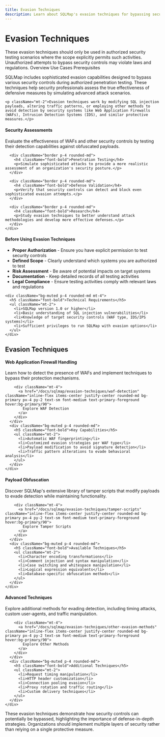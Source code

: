 ```yaml
---
title: Evasion Techniques
description: Learn about SQLMap's evasion techniques for bypassing security controls
---
```


# Evasion Techniques

<Note title="Ethical Warning" type="warning">
These evasion techniques should only be used in authorized security testing scenarios where the scope explicitly permits such activities. Unauthorized attempts to bypass security controls may violate laws and regulations.
</Note>

<Tabs defaultValue="overview" className="pt-5 pb-1">
  <TabsList>
    <TabsTrigger value="overview">Overview</TabsTrigger>
    <TabsTrigger value="use-cases">Use Cases</TabsTrigger>
    <TabsTrigger value="prerequisites">Prerequisites</TabsTrigger>
  </TabsList>
  
  <TabsContent value="overview">
    <p>SQLMap includes sophisticated evasion capabilities designed to bypass various security controls during authorized penetration testing. These techniques help security professionals assess the true effectiveness of defensive measures by simulating advanced attack scenarios.</p>
    
    <p className="mt-2">Evasion techniques work by modifying SQL injection payloads, altering traffic patterns, or employing other methods to avoid detection by security systems like Web Application Firewalls (WAFs), Intrusion Detection Systems (IDS), and similar protective measures.</p>
  </TabsContent>
  
  <TabsContent value="use-cases">
    <div className="grid grid-cols-1 md:grid-cols-2 gap-4">
      <div className="border p-4 rounded-md">
        <h4 className="font-bold">Security Assessments</h4>
        <p>Evaluate the effectiveness of WAFs and other security controls by testing their detection capabilities against obfuscated payloads.</p>
      </div>
      
      <div className="border p-4 rounded-md">
        <h4 className="font-bold">Penetration Testing</h4>
        <p>Simulate sophisticated attacks to provide a more realistic assessment of an organization's security posture.</p>
      </div>
      
      <div className="border p-4 rounded-md">
        <h4 className="font-bold">Defense Validation</h4>
        <p>Verify that security controls can detect and block even sophisticated evasion attempts.</p>
      </div>
      
      <div className="border p-4 rounded-md">
        <h4 className="font-bold">Research</h4>
        <p>Study evasion techniques to better understand attack methodologies and develop more effective defenses.</p>
      </div>
    </div>
  </TabsContent>
  
  <TabsContent value="prerequisites">
    <h4>Before Using Evasion Techniques</h4>
    <ul className="mt-2">
      <li><strong>Proper Authorization</strong> - Ensure you have explicit permission to test security controls</li>
      <li><strong>Defined Scope</strong> - Clearly understand which systems you are authorized to test</li>
      <li><strong>Risk Assessment</strong> - Be aware of potential impacts on target systems</li>
      <li><strong>Documentation</strong> - Keep detailed records of all testing activities</li>
      <li><strong>Legal Compliance</strong> - Ensure testing activities comply with relevant laws and regulations</li>
    </ul>
    
    <div className="bg-muted p-4 rounded-md mt-4">
      <h5 className="font-bold">Technical Requirements</h5>
      <ul className="mt-2">
        <li>SQLMap version 1.0 or higher</li>
        <li>Basic understanding of SQL injection vulnerabilities</li>
        <li>Knowledge of target security controls (WAF type, IDS/IPS systems)</li>
        <li>Sufficient privileges to run SQLMap with evasion options</li>
      </ul>
    </div>
  </TabsContent>
</Tabs>

## Evasion Techniques

<Stepper>
  <StepperItem title="WAF Detection & Bypass">
    <div className="grid grid-cols-1 md:grid-cols-2 gap-4">
      <div>
        <h4>Web Application Firewall Handling</h4>
        <p>Learn how to detect the presence of WAFs and implement techniques to bypass their protection mechanisms.</p>
        
        <div className="mt-4">
          <a href="/docs/sqlmap/evasion-techniques/waf-detection" className="inline-flex items-center justify-center rounded-md bg-primary px-4 py-2 text-sm font-medium text-primary-foreground hover:bg-primary/90">
            Explore WAF Detection
          </a>
        </div>
      </div>
      <div className="bg-muted p-4 rounded-md">
        <h5 className="font-bold">Key Capabilities</h5>
        <ul className="mt-2">
          <li>Automatic WAF fingerprinting</li>
          <li>Customized evasion strategies per WAF type</li>
          <li>Payload modification to avoid signature detection</li>
          <li>Traffic pattern alterations to evade behavioral analysis</li>
        </ul>
      </div>
    </div>
  </StepperItem>
  
  <StepperItem title="Tamper Scripts">
    <div className="grid grid-cols-1 md:grid-cols-2 gap-4">
      <div>
        <h4>Payload Obfuscation</h4>
        <p>Discover SQLMap's extensive library of tamper scripts that modify payloads to evade detection while maintaining functionality.</p>
        
        <div className="mt-4">
          <a href="/docs/sqlmap/evasion-techniques/tamper-scripts" className="inline-flex items-center justify-center rounded-md bg-primary px-4 py-2 text-sm font-medium text-primary-foreground hover:bg-primary/90">
            Explore Tamper Scripts
          </a>
        </div>
      </div>
      <div className="bg-muted p-4 rounded-md">
        <h5 className="font-bold">Available Techniques</h5>
        <ul className="mt-2">
          <li>Character encoding transformations</li>
          <li>Comment injection and syntax manipulation</li>
          <li>Case switching and whitespace manipulation</li>
          <li>Logical expression equivalents</li>
          <li>Database-specific obfuscation methods</li>
        </ul>
      </div>
    </div>
  </StepperItem>
  
  <StepperItem title="Other Evasion Methods">
    <div className="grid grid-cols-1 md:grid-cols-2 gap-4">
      <div>
        <h4>Advanced Techniques</h4>
        <p>Explore additional methods for evading detection, including timing attacks, custom user-agents, and traffic manipulation.</p>
        
        <div className="mt-4">
          <a href="/docs/sqlmap/evasion-techniques/other-evasion-methods" className="inline-flex items-center justify-center rounded-md bg-primary px-4 py-2 text-sm font-medium text-primary-foreground hover:bg-primary/90">
            Explore Other Methods
          </a>
        </div>
      </div>
      <div className="bg-muted p-4 rounded-md">
        <h5 className="font-bold">Additional Techniques</h5>
        <ul className="mt-2">
          <li>Request timing manipulation</li>
          <li>HTTP header customization</li>
          <li>Connection pooling evasion</li>
          <li>Proxy rotation and traffic routing</li>
          <li>Custom delivery techniques</li>
        </ul>
      </div>
    </div>
  </StepperItem>
</Stepper>

<Note title="Defense Implications" type="info">
These evasion techniques demonstrate how security controls can potentially be bypassed, highlighting the importance of defense-in-depth strategies. Organizations should implement multiple layers of security rather than relying on a single protective measure.
</Note>
